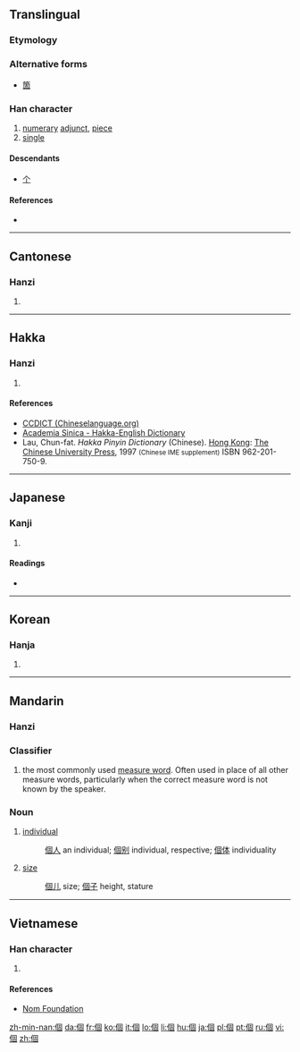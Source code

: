 {{also|个}}
==Translingual==
{{stroke order|type=animate}}
{{zh-hanzi-box|[[个]]|個}} 

===Etymology===
{{Han compound|亻|固|c1=s|c2=p|ls=psc}}

===Alternative forms===
* [[箇]]

===Han character===
{{Han char|rn=9|rad=人|as=08|sn=10|four=2620<sub>0</sub>|canj=人田十口 (OWJR)|ids=⿰[[亻]][[固]]}}

# [[numerary]] [[adjunct]], [[piece]]
# [[single]]

====Descendants====
* [[个]]

====References====
* {{Han ref|kx=0107.170|dkj=00758|dj=0228.020|hdz=10178.030|uh=500B|ud=20491|bh=ADD3|bd=44499}}

----

==Cantonese==

===Hanzi===
{{yue-hanzi|sim=个|jyut=go3|y=go3}}

# {{defn|lang=yue|sort=人08}}

----

==Hakka==

===Hanzi===
{{hak-hanzi|poj=[[kè]], [[kài]]|gd=kai<sup>5</sup>, ke<sup>5</sup>, ka<sup>5</sup> [Meixian], kai<sup>5</sup> [Hailu, Kwangtung], kai<sup>5</sup>, ke<sup>5</sup> [Siyan], kai<sup>5</sup>, ko<sup>5</sup> [Bao'an], ko<sup>5</sup> [Dongguan, Hong Kong]|hpy=go4}}

# {{defn|lang=hak|sort=人08}}

====References====
*[http://www.chineselanguage.org/dictionaries/?mode=view&module=chardict&query=%E5%80%8B CCDICT (Chineselanguage.org)]
*[http://minhakka.ling.sinica.edu.tw/bkg/hakyin/search.php?DETAIL=1&LIMIT=id=12036&dbname=su_tian_1&graph=2 Academia Sinica - Hakka-English Dictionary]
*Lau, Chun-fat. ''Hakka Pinyin Dictionary'' (Chinese). [[Hong Kong]]: [[w:Chinese University of Hong Kong|The Chinese University Press]], 1997 <small>(Chinese IME supplement)</small> ISBN 962-201-750-9.

----

==Japanese==

===Kanji===
{{ja-kanji|grade=5|rs=人08}}

# {{defn|lang=ja|sort=人08}}

====Readings====
* {{ja-readings|on=[[こ]] (ko), [[か]] (ka)|kun=[[こ]] (ko)}}

----

==Korean==

===Hanja===
{{ko-hanja|hangeul=개|rv=gae|mr=kae}}

# {{defn|lang=ko|sort=人08}}

----

==Mandarin==

===Hanzi===
{{cmn-hanzi|sim=个|pin=[[gè]] ([[ge4]])|wg=ko<sup>4</sup>}}

===Classifier===
{{cmn-cls|t|pin=gè|pint=ge4|sim=个|rs=丨02}}

# the most commonly used [[measure word]]. Often used in place of all other measure words, particularly when the correct measure word is not known by the speaker.

===Noun===
{{cmn-noun|t|pin=gè|pint=ge4|sim=个|rs=丨02}}

# [[individual]]
#: [[個人]] an individual; [[個别]] individual, respective; [[個体]] individuality
# [[size]]
#: [[個儿]] size; [[個子]] height, stature

----

==Vietnamese==

===Han character===
{{vi-hantu|[[cá]], [[cái]]|rs=人08}}

# {{defn|lang=vi|sort=人08}}

====References====
*[http://nomfoundation.org/common/nom_details.php?codepoint=500b Nom Foundation]

[[zh-min-nan:個]]
[[da:個]]
[[fr:個]]
[[ko:個]]
[[it:個]]
[[lo:個]]
[[li:個]]
[[hu:個]]
[[ja:個]]
[[pl:個]]
[[pt:個]]
[[ru:個]]
[[vi:個]]
[[zh:個]]